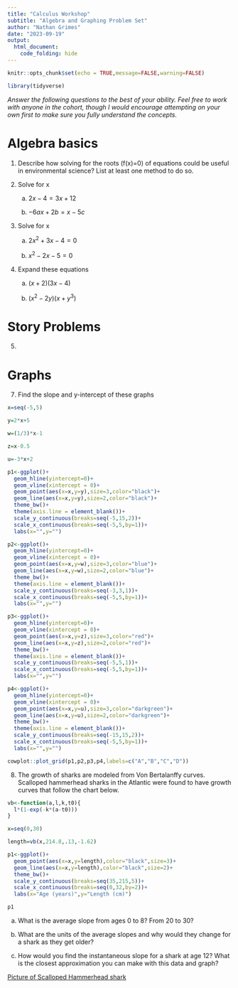```yaml
---
title: "Calculus Workshop"
subtitle: "Algebra and Graphing Problem Set"
author: "Nathan Grimes"
date: "2023-09-19"
output: 
  html_document:
    code_folding: hide
---
```


```r
knitr::opts_chunk$set(echo = TRUE,message=FALSE,warning=FALSE)

library(tidyverse)
```

*Answer the following questions to the best of your ability. Feel free to work with anyone in the cohort, though I would encourage attempting on your own first to make sure you fully understand the concepts.*

# Algebra basics

1) Describe how solving for the roots (f(x)=0) of equations could be useful in environmental science? List at least one method to do so.

2) Solve for x

    a) $2x-4=3x+12$

    b) $-6ax+2b=x-5c$

3) Solve for x

    a) $2x^2+3x-4=0$
    
    b) $x^2-2x-5=0$


4) Expand these equations

    a) $(x+2)(3x-4)$

    b) $(x^2-2y)(x+y^3)$
    
# Story Problems

5) 

# Graphs

7) Find the slope and y-intercept of these graphs

```r
x=seq(-5,5)

y=2*x+5

w=(1/3)*x-1

z=x-0.5

u=-3*x+2

p1<-ggplot()+
  geom_hline(yintercept=0)+
  geom_vline(xintercept = 0)+
  geom_point(aes(x=x,y=y),size=3,color="black")+
  geom_line(aes(x=x,y=y),size=2,color="black")+
  theme_bw()+
  theme(axis.line = element_blank())+
  scale_y_continuous(breaks=seq(-5,15,2))+
  scale_x_continuous(breaks=seq(-5,5,by=1))+
  labs(x="",y="")

p2<-ggplot()+
  geom_hline(yintercept=0)+
  geom_vline(xintercept = 0)+
  geom_point(aes(x=x,y=w),size=3,color="blue")+
  geom_line(aes(x=x,y=w),size=2,color="blue")+
  theme_bw()+
  theme(axis.line = element_blank())+
  scale_y_continuous(breaks=seq(-3,3,1))+
  scale_x_continuous(breaks=seq(-5,5,by=1))+
  labs(x="",y="")

p3<-ggplot()+
  geom_hline(yintercept=0)+
  geom_vline(xintercept = 0)+
  geom_point(aes(x=x,y=z),size=3,color="red")+
  geom_line(aes(x=x,y=z),size=2,color="red")+
  theme_bw()+
  theme(axis.line = element_blank())+
  scale_y_continuous(breaks=seq(-5,5,1))+
  scale_x_continuous(breaks=seq(-5,5,by=1))+
  labs(x="",y="")

p4<-ggplot()+
  geom_hline(yintercept=0)+
  geom_vline(xintercept = 0)+
  geom_point(aes(x=x,y=u),size=3,color="darkgreen")+
  geom_line(aes(x=x,y=u),size=2,color="darkgreen")+
  theme_bw()+
  theme(axis.line = element_blank())+
  scale_y_continuous(breaks=seq(-15,15,2))+
  scale_x_continuous(breaks=seq(-5,5,by=1))+
  labs(x="",y="")

cowplot::plot_grid(p1,p2,p3,p4,labels=c("A","B","C","D"))

```

8) The growth of sharks are modeled from Von Bertalanffy curves. Scalloped hammerhead sharks in the Atlantic were found to have growth curves that follow the chart below.

```r
vb<-function(a,l,k,t0){
  l*(1-exp(-k*(a-t0)))
}

x=seq(0,30)

length=vb(x,214.8,.13,-1.62)

p1<-ggplot()+
  geom_point(aes(x=x,y=length),color="black",size=3)+
  geom_line(aes(x=x,y=length),color="black",size=2)+
  theme_bw()+
  scale_y_continuous(breaks=seq(35,215,5))+
  scale_x_continuous(breaks=seq(0,32,by=2))+
  labs(x="Age (years)",y="Length (cm)")

p1
```

  a) What is the average slope from ages 0 to 8? From 20 to 30?
    
  b) What are the units of the average slopes and why would they change for a shark as they get older?
    
  c) How would you find the instantaneous slope for a shark at age 12? What is the closest approximation you can make with this data and graph?
  
  [Picture of Scalloped Hammerhead shark](https://inaturalist-open-data.s3.amazonaws.com/photos/19051739/large.jpg)
